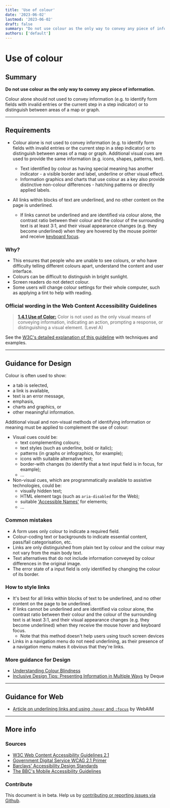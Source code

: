 ```yaml
---
title: 'Use of colour'
date: '2023-06-02'
lastmod: '2023-06-02'
draft: false
summary: "Do not use colour as the only way to convey any piece of information."
authors: ['default']
---
```


# Use of colour

## Summary

**Do not use colour as the only way to convey any piece of information.**

Colour alone should not used to convey information (e.g. to identify form fields with invalid entries or the current step in a step indicator) or to distinguish between areas of a map or graph.

---

## Requirements

* Colour alone is not used to convey information (e.g. to identify form fields with invalid entries or the current step in a step indicator) or to distinguish between areas of a map or graph. Additional visual cues are used to provide the same information (e.g. icons, shapes, patterns, text).
  * Text identified by colour as having special meaning has another indicator - a visible border and label, underline or other visual effect.
  * Information graphics and charts that use colour as a key also provide distinctive non-colour differences - hatching patterns or directly applied labels.

* All links within blocks of text are underlined, and no other content on the page is underlined.
  * If links cannot be underlined and are identified via colour alone, the contrast ratio between their colour and the colour of the surrounding text is at least 3:1, and their visual appearance changes (e.g. they become underlined) when they are hovered by the mouse pointer and receive [keyboard focus](/playbook/definitions#keyboard-focus).

### Why?

* This ensures that people who are unable to see colours, or who have difficulty telling different colours apart, understand the content and user interface.
* Colours can be difficult to distinguish in bright sunlight.
* Screen readers do not detect colour.
* Some users will change colour settings for their whole computer, such as applying a tint to help with reading.

### Official wording in the Web Content Accessibility Guidelines

> [**1.4.1 Use of Color:**](https://www.w3.org/TR/UNDERSTANDING-WCAG20/visual-audio-contrast-without-color.html) Color is not used as the only visual means of conveying information, indicating an action, prompting a response, or distinguishing a visual element. (Level A)

See the [W3C's detailed explanation of this guideline](https://www.w3.org/TR/UNDERSTANDING-WCAG20/visual-audio-contrast-without-color.html) with techniques and examples.

---

## Guidance for Design

Colour is often used to show:
* a tab is selected,
* a link is available,
* text is an error message,
* emphasis,
* charts and graphics, or
* other meaningful information.

Additional visual and non-visual methods of identifying information or meaning must be applied to complement the use of colour:
* Visual cues could be:
  * text complementing colours;
  * text styles (such as underline, bold or italic);
  * patterns (in graphs or infographics, for example);
  * icons with suitable alternative text;
  * border-with changes (to identify that a text input field is in focus, for example);
  * ...
* Non-visual cues, which are programmatically available to assistive technologies, could be:
  * visually hidden text;
  * HTML element tags (such as `aria-disabled` for the Web);
  * suitable ['Accessible Names'](/playbook/definitions#accessible-name) for elements;
  * ...

### Common mistakes

* A form uses only colour to indicate a required field.
* Colour-coding text or backgrounds to indicate essential content, pass/fail categorisation, etc.
* Links are only distinguished from plain text by colour and the colour may not vary from the main body text.
* Text alternatives that do not include information conveyed by colour differences in the original image.
* The error state of a input field is only identified by changing the colour of its border.

### How to style links

* It's best for all links within blocks of text to be underlined, and no other content on the page to be underlined.
* If links cannot be underlined and are identified via colour alone, the contrast ratio between their colour and the colour of the surrounding text is at least 3:1, and their visual appearance changes (e.g. they become underlined) when they receive the mouse hover and keyboard focus.
  * Note that this method doesn't help users using touch screen devices
* Links in a navigation menu do not need underlining, as their presence of a navigation menu makes it obvious that they're links.

### More guidance for Design

* [Understanding Colour Blindness](https://webaim.org/articles/visual/colorblind)
* [Inclusive Design Tips: Presenting Information in Multiple Ways](https://www.deque.com/blog/inclusive-design-tips-presenting-information-multiple-ways/) by Deque

---

## Guidance for Web

* [Article on underlining links and using `:hover` and `:focus`](https://webaim.org/techniques/hypertext/link_text#underlining) by WebAIM

---

## More info

### Sources

* [W3C Web Content Accessibility Guidelines 2.1](https://www.w3.org/TR/WCAG21/)
* [Government Digital Service WCAG 2.1 Primer](https://alphagov.github.io/wcag-primer/)
* [Barclays' Accessibility Design Standards](https://home.barclays/who-we-are/our-suppliers/our-requirements-of-external-suppliers/)
* [The BBC's Mobile Accessibility Guidelines](https://www.bbc.co.uk/guidelines/futuremedia/accessibility/mobile/summary)

### Contribute

This document is in beta. Help us by [contributing or reporting issues via Github](https://github.com/web-accessibility-io/web-accessibility.io).
